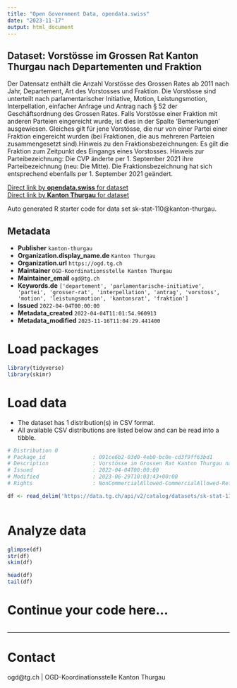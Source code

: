 ```yaml
---
title: "Open Government Data, opendata.swiss"
date: "2023-11-17"
output: html_document
---
```


## Dataset: Vorstösse im Grossen Rat Kanton Thurgau nach Departementen und Fraktion

Der Datensatz enthält die Anzahl Vorstösse des Grossen Rates ab 2011 nach Jahr, Departement, Art des Vorstosses und Fraktion. Die Vorstösse sind unterteilt nach parlamentarischer Initiative, Motion, Leistungsmotion, Interpellation, einfacher Anfrage und Antrag nach § 52 der Geschäftsordnung des Grossen Rates. Falls Vorstösse einer Fraktion mit anderen Parteien eingereicht wurde, ist dies in der Spalte 'Bemerkungen' ausgewiesen. Gleiches gilt für jene Vorstösse, die nur von einer Partei einer Fraktion eingereicht wurden (bei Fraktionen, die aus mehreren Parteien zusammengesetzt sind).Hinweis zu den Fraktionsbezeichnungen: Es gilt die Fraktion zum Zeitpunkt des Eingangs eines Vorstosses. Hinweis zur Parteibezeichnung: Die CVP änderte per 1. September 2021 ihre Parteibezeichnung (neu: Die Mitte). Die Fraktionsbezeichnung hat sich entsprechend ebenfalls per 1. September 2021 geändert. 

[Direct link by **opendata.swiss** for dataset](https://opendata.swiss/de/dataset/vorstosse-im-grossen-rat-kanton-thurgau-nach-departementen-und-fraktion)<br>
[Direct link by **Kanton Thurgau** for dataset](https://data.tg.ch/explore/dataset/sk-stat-110/)

Auto generated R starter code for data set sk-stat-110@kanton-thurgau.

## Metadata

- **Publisher** `kanton-thurgau`
- **Organization.display_name.de** `Kanton Thurgau`
- **Organization.url** `https://ogd.tg.ch`
- **Maintainer** `OGD-Koordinationsstelle Kanton Thurgau`
- **Maintainer_email** `ogd@tg.ch`
- **Keywords.de** `['departement', 'parlamentarische-initiative', 'partei', 'grosser-rat', 'interpellation', 'antrag', 'vorstoss', 'motion', 'leistungsmotion', 'kantonsrat', 'fraktion']`
- **Issued** `2022-04-04T00:00:00`
- **Metadata_created** `2022-04-04T11:01:54.960913`
- **Metadata_modified** `2023-11-16T11:04:29.441400`


# Load packages

```r

library(tidyverse)
library(skimr)

```

# Load data

-   The dataset has 1 distribution(s) in CSV format.
-   All available CSV distributions are listed below and can be read into a tibble.

```r

# Distribution 0
# Package_id               : 091ce6b2-03d0-4eb0-bc0e-cd3f9ff63bd1
# Description              : Vorstösse im Grossen Rat Kanton Thurgau nach Departementen und Fraktion (csv)
# Issued                   : 2022-04-04T00:00:00
# Modified                 : 2023-06-29T10:03:43+00:00
# Rights                   : NonCommercialAllowed-CommercialAllowed-ReferenceRequired

df <- read_delim('https://data.tg.ch/api/v2/catalog/datasets/sk-stat-110/exports/csv')



```

# Analyze data

```r

glimpse(df)
str(df)
skim(df)

head(df)
tail(df)

```

# Continue your code here...

```r

```

------------------------------------------------------------------------

# Contact

ogd@tg.ch | OGD-Koordinationsstelle Kanton Thurgau
